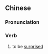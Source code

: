 {{also|一惊}}
==Chinese==
{{zh-forms|s=一惊}}

===Pronunciation===
{{zh-pron
|m=一jīng
|cat=v
}}

===Verb===
{{zh-verb}}

# to be [[surprised]]